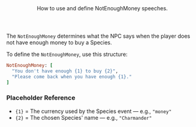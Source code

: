 <Header title="NotEnoughMoney">
  How to use and define NotEnoughMoney speeches.
</Header>

The `NotEnoughMoney` determines what the NPC says when the player does not have enough money to buy a Species.

<SPSpeeches speech="NotEnoughMoney"/>

To define the `NotEnoughMoney`, use this structure:

```ruby
NotEnoughMoney: [
  "You don't have enough {1} to buy {2}", 
  "Please come back when you have enough {1}."
]
```
### Placeholder Reference
- `{1}` = The currency used by the Species event — e.g., `"money"`
- `{2}` = The chosen Species' name — e.g., `"Charmander"`
<ImageWithCaption src="/images/documentation/poke-market/SpeciesNotEnoughMoney.png" caption="NotEnoughMoney"/>